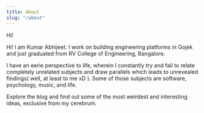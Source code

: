 ```yaml
---
title: About
slug: "/about"
---
```


Hi!

Hi!
I am Kumar Abhijeet. I work on building engineering platforms in Gojek and just graduated from RV College of Engineering, Bangalore.

I have an eerie perspective to life, wherein I constantly try and fail to relate completely unrelated subjects and draw parallels which leads to unrevealed findings( well, at least to me xD ). Some of those subjects are software, psychology, music, and life.

Explore the blog and find out some of the most weirdest and interesting ideas, exclusive from my cerebrum.
